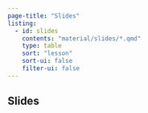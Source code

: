 ```yaml
---
page-title: "Slides"
listing:
  - id: slides
    contents: "material/slides/*.qmd"
    type: table
    sort: "lesson"
    sort-ui: false
    filter-ui: false
---
```



## Slides

:::{#slides}
:::

